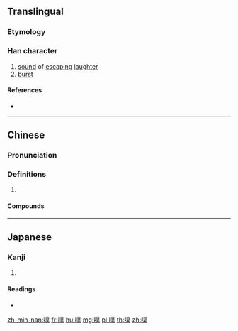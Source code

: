 {{character info/new}}
==Translingual==

===Etymology===
{{Han compound|口|菐|c1=s|c2=p|t1=mouth|ls=psc}}

===Han character===
{{Han char|rn=30|rad=口|as=12|sn=15|four=62035|canj=RTCO|ids=⿰口菐}}

# [[sound]] of [[escaping]] [[laughter]]
# [[burst]]

====References====
* {{Han ref|kx=0209.151|dkj=04346|dj=0431.420|hdz=10682.180|uh=5657|ud=22103|bh=BC50|bd=48208}}

----

==Chinese==
{{zh-forms}}

===Pronunciation===
{{zh-pron
|m=pū
|c=pok3
|mn=pho̍k
|cat=
}}

===Definitions===
{{zh-hanzi}}

# {{rfdef|zh}}

====Compounds====
{{zh-der|噗嚕嚕|噗碌碌|噗的一聲|噗嗤|噗哧}}

----

==Japanese==

===Kanji===
{{ja-kanji|grade=|rs=口12}}

# {{defn|lang=ja|sort=口12}}

====Readings====
* {{ja-readings|on=[[ぼく]] (boku)|kun=}}

[[zh-min-nan:噗]]
[[fr:噗]]
[[hu:噗]]
[[mg:噗]]
[[pl:噗]]
[[th:噗]]
[[zh:噗]]